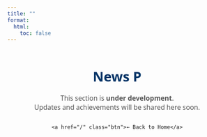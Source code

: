 ```yaml
---
title: ""
format:
  html:
    toc: false
---
```


<div style="max-width: 700px; margin: 4em auto; text-align: center; font-family: system-ui, -apple-system, 'Segoe UI', Roboto, 'Helvetica Neue', Arial, sans-serif;">

  <h1 style="font-weight: 800; font-size: 2.2em; margin-bottom: 0.6em; color:#003366;">
    News P
  </h1>

  <p style="font-size: 1.1em; color: #555;">
    This section is <strong>under development</strong>.<br/>
    Updates and achievements will be shared here soon.
  </p>

  <div style="margin-top: 2em;">
    <a href="/" class="btn">← Back to Home</a>
  </div>

</div>
